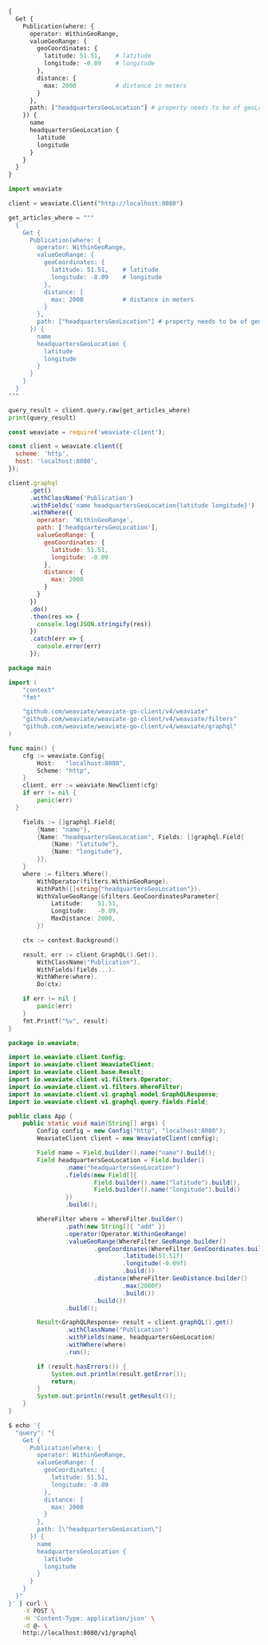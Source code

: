 
<Tabs groupId="languages">
<TabItem value="graphql" label="GraphQL">

```graphql
{
  Get {
    Publication(where: {
      operator: WithinGeoRange,
      valueGeoRange: {
        geoCoordinates: {
          latitude: 51.51,    # latitude
          longitude: -0.09    # longitude
        },
        distance: {
          max: 2000           # distance in meters
        }
      },
      path: ["headquartersGeoLocation"] # property needs to be of geoLocation type.
    }) {
      name
      headquartersGeoLocation {
        latitude
        longitude
      }
    }
  }
}
```

</TabItem>
<TabItem value="py" label="Python">

```python
import weaviate

client = weaviate.Client("http://localhost:8080")

get_articles_where = """
  {
    Get {
      Publication(where: {
        operator: WithinGeoRange,
        valueGeoRange: {
          geoCoordinates: {
            latitude: 51.51,    # latitude
            longitude: -0.09    # longitude
          },
          distance: {
            max: 2000           # distance in meters
          }
        },
        path: ["headquartersGeoLocation"] # property needs to be of geoLocation type.
      }) {
        name
        headquartersGeoLocation {
          latitude
          longitude
        }
      }
    }
  }
"""

query_result = client.query.raw(get_articles_where)
print(query_result)
```

</TabItem>
<TabItem value="js" label="JavaScript">

```js
const weaviate = require('weaviate-client');

const client = weaviate.client({
  scheme: 'http',
  host: 'localhost:8080',
});

client.graphql
      .get()
      .withClassName('Publication')
      .withFields('name headquartersGeoLocation{latitude longitude}')
      .withWhere({
        operator: 'WithinGeoRange',
        path: ['headquartersGeoLocation'],
        valueGeoRange: {
          geoCoordinates: {
            latitude: 51.51,
            longitude: -0.09
          },
          distance: {
            max: 2000
          }
        }
      })
      .do()
      .then(res => {
        console.log(JSON.stringify(res))
      })
      .catch(err => {
        console.error(err)
      });
```

</TabItem>
<TabItem value="go" label="Go">

```go
package main

import (
	"context"
	"fmt"

	"github.com/weaviate/weaviate-go-client/v4/weaviate"
	"github.com/weaviate/weaviate-go-client/v4/weaviate/filters"
	"github.com/weaviate/weaviate-go-client/v4/weaviate/graphql"
)

func main() {
	cfg := weaviate.Config{
		Host:   "localhost:8080",
		Scheme: "http",
	}
	client, err := weaviate.NewClient(cfg)
	if err != nil {
		panic(err)
  }

	fields := []graphql.Field{
		{Name: "name"},
		{Name: "headquartersGeoLocation", Fields: []graphql.Field{
			{Name: "latitude"},
			{Name: "longitude"},
		}},
	}
	where := filters.Where().
		WithOperator(filters.WithinGeoRange).
		WithPath([]string{"headquartersGeoLocation"}).
		WithValueGeoRange(&filters.GeoCoordinatesParameter{
			Latitude:    51.51,
			Longitude:   -0.09,
			MaxDistance: 2000,
		})

	ctx := context.Background()

	result, err := client.GraphQL().Get().
		WithClassName("Publication").
		WithFields(fields...).
		WithWhere(where).
		Do(ctx)

	if err != nil {
		panic(err)
	}
	fmt.Printf("%v", result)
}
```

</TabItem>
<TabItem value="java" label="Java">

```java
package io.weaviate;

import io.weaviate.client.Config;
import io.weaviate.client.WeaviateClient;
import io.weaviate.client.base.Result;
import io.weaviate.client.v1.filters.Operator;
import io.weaviate.client.v1.filters.WhereFilter;
import io.weaviate.client.v1.graphql.model.GraphQLResponse;
import io.weaviate.client.v1.graphql.query.fields.Field;

public class App {
    public static void main(String[] args) {
        Config config = new Config("http", "localhost:8080");
        WeaviateClient client = new WeaviateClient(config);

        Field name = Field.builder().name("name").build();
        Field headquartersGeoLocation = Field.builder()
                .name("headquartersGeoLocation")
                .fields(new Field[]{
                        Field.builder().name("latitude").build(),
                        Field.builder().name("longitude").build()
                })
                .build();

        WhereFilter where = WhereFilter.builder()
                .path(new String[]{ "add" })
                .operator(Operator.WithinGeoRange)
                .valueGeoRange(WhereFilter.GeoRange.builder()
                        .geoCoordinates(WhereFilter.GeoCoordinates.builder()
                                .latitude(51.51f)
                                .longitude(-0.09f)
                                .build())
                        .distance(WhereFilter.GeoDistance.builder()
                                .max(2000f)
                                .build())
                        .build())
                .build();

        Result<GraphQLResponse> result = client.graphQL().get()
                .withClassName("Publication")
                .withFields(name, headquartersGeoLocation)
                .withWhere(where)
                .run();

        if (result.hasErrors()) {
            System.out.println(result.getError());
            return;
        }
        System.out.println(result.getResult());
    }
}
```

</TabItem>
<TabItem value="curl" label="Curl">

```bash
$ echo '{
  "query": "{
    Get {
      Publication(where: {
        operator: WithinGeoRange,
        valueGeoRange: {
          geoCoordinates: {
            latitude: 51.51,
            longitude: -0.09
          },
          distance: {
            max: 2000
          }
        },
        path: [\"headquartersGeoLocation\"]
      }) {
        name
        headquartersGeoLocation {
          latitude
          longitude
        }
      }
    }
  }"
}' | curl \
    -X POST \
    -H 'Content-Type: application/json' \
    -d @- \
    http://localhost:8080/v1/graphql
```

</TabItem>
</Tabs>
